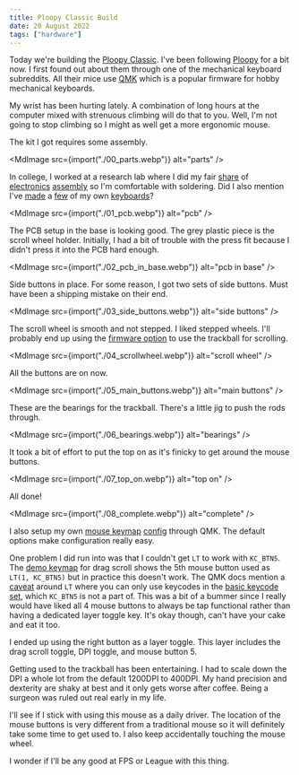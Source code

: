 ```yaml
---
title: Ploopy Classic Build
date: 20 August 2022
tags: ["hardware"]
---
```



Today we're building the [Ploopy Classic](https://github.com/ploopyco/classic-trackball).
I've been following [Ploopy](https://ploopy.co/) for a bit now.
I first found out about them through one of the mechanical keyboard subreddits.
All their mice use [QMK](https://github.com/qmk/qmk_firmware) which is a popular firmware for hobby mechanical keyboards.

My wrist has been hurting lately.
A combination of long hours at the computer mixed with strenuous climbing
will do that to you.
Well, I'm not going to stop climbing so I might as well get a more ergonomic mouse.

The kit I got requires some assembly.

<MdImage src={import("./00_parts.webp")} alt="parts" />

In college, I worked at a research lab where I did my fair [share](/blog/2019/3phase) of [electronics](/blog/2020/wcb) [assembly](/blog/2020/projector-buddy)
so I'm comfortable with soldering.
Did I also mention I've [made](/blog/2020/macro-pad) a [few](/blog/2021/gis) of my own [keyboards](/blog/2020/fk-2001)?

<MdImage src={import("./01_pcb.webp")} alt="pcb" />

The PCB setup in the base is looking good.
The grey plastic piece is the scroll wheel holder.
Initially, I had a bit of trouble with the press fit because I didn't press it into the PCB hard enough.

<MdImage src={import("./02_pcb_in_base.webp")} alt="pcb in base" />

Side buttons in place.
For some reason, I got two sets of side buttons.
Must have been a shipping mistake on their end.

<MdImage src={import("./03_side_buttons.webp")} alt="side buttons" />

The scroll wheel is smooth and not stepped.
I liked stepped wheels.
I'll probably end up using the
[firmware option](https://github.com/qmk/qmk_firmware/tree/master/keyboards/ploopyco/trackball#drag-scroll)
to use the trackball for scrolling.

<MdImage src={import("./04_scrollwheel.webp")} alt="scroll wheel" />

All the buttons are on now.

<MdImage src={import("./05_main_buttons.webp")} alt="main buttons" />

These are the bearings for the trackball.
There's a little jig to push the rods through.

<MdImage src={import("./06_bearings.webp")} alt="bearings" />

It took a bit of effort to put the top on as it's finicky to get around the mouse buttons.

<MdImage src={import("./07_top_on.webp")} alt="top on" />

All done!

<MdImage src={import("./08_complete.webp")} alt="complete" />

I also setup my own [mouse keymap](https://github.com/ec965/qmk_firmware/blob/d872a5d7681fde8ce52713bc3a8c71779f47d28f/keyboards/ploopyco/trackball/keymaps/ec965/keymap.c)
[config](https://github.com/ec965/qmk_firmware/blob/d872a5d7681fde8ce52713bc3a8c71779f47d28f/keyboards/ploopyco/trackball/keymaps/ec965/config.h) through QMK.
The default options make configuration really easy.

One problem I did run into was that I couldn't get `LT` to work with `KC_BTN5`.
The
[demo keymap](https://github.com/ec965/qmk_firmware/blob/d872a5d7681fde8ce52713bc3a8c71779f47d28f/keyboards/ploopyco/trackball/keymaps/drag_scroll/keymap.c)
for drag scroll shows the 5th mouse button used as `LT(1, KC_BTN5)` but in practice this doesn't work.
The QMK docs mention a [caveat](https://docs.qmk.fm/#/feature_layers?id=caveats)
around `LT` where you can only use keycodes in the [basic keycode set](https://docs.qmk.fm/#/keycodes_basic),
which `KC_BTN5` is not a part of.
This was a bit of a bummer since I really would have liked all 4 mouse buttons to always be tap functional
rather than having a dedicated layer toggle key.
It's okay though, can't have your cake and eat it too.

I ended up using the right button as a layer toggle.
This layer includes the drag scroll toggle, DPI toggle, and mouse button 5.

Getting used to the trackball has been entertaining.
I had to scale down the DPI a whole lot from the default 1200DPI to 400DPI.
My hand precision and dexterity are shaky at best and it only gets worse after coffee.
Being a surgeon was ruled out real early in my life.

I'll see if I stick with using this mouse as a daily driver.
The location of the mouse buttons is very different from a traditional mouse so it will definitely take some time to get used to.
I also keep accidentally touching the mouse wheel.

I wonder if I'll be any good at FPS or League with this thing.
